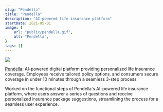 ```yaml
---
slug: "Pendella"
title: "Pendella"
description: "AI-powered life insurance platform"
startDate: 2021-05-01
image: {
    url: "public/pendella.gif",
    alt: "Pendella",
}
tags: []
---
```


![](public/pendella.gif)

<a href="https://getpendella.com" target="_blank">Pendella</a>: AI-powered digital platform providing personalized life insurance coverage. Employees receive tailored policy options, and consumers secure coverage in under 10 minutes through a seamless 3-step process

Worked on the functional steps of Pendella's AI-powered life insurance platform, where users answer a series of questions and receive personalized insurance package suggestions, streamlining the process for a seamless user experience.
